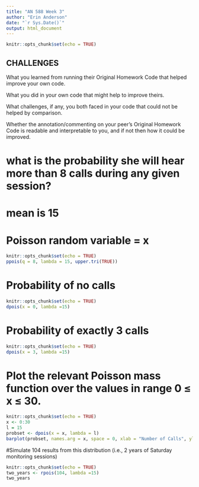 ```yaml
---
title: "AN 588 Week 3"
author: "Erin Anderson"
date: "`r Sys.Date()`"
output: html_document
---
```


```r
knitr::opts_chunk$set(echo = TRUE)
```

## CHALLENGES 

What you learned from running their Original Homework Code that helped improve your own code.

What you did in your own code that might help to improve theirs.

What challenges, if any, you both faced in your code that could not be helped by comparison.

Whether the annotation/commenting on your peer’s Original Homework Code is readable and interpretable to you, and if not then how it could be improved.

# what is the probability she will hear more than 8 calls during any given session?
# mean is 15
# Poisson random variable = x
```r
knitr::opts_chunk$set(echo = TRUE)
ppois(q = 8, lambda = 15, upper.tri(TRUE))
```
# Probability of no calls
```r
knitr::opts_chunk$set(echo = TRUE)
dpois(x = 0, lambda =15)
```
# Probability of exactly 3 calls
```r
knitr::opts_chunk$set(echo = TRUE)
dpois(x = 3, lambda =15)
```
# Plot the relevant Poisson mass function over the values in range 0 ≤ x ≤ 30.
```r
knitr::opts_chunk$set(echo = TRUE)
x <- 0:30
l = 15
probset <- dpois(x = x, lambda = l)
barplot(probset, names.arg = x, space = 0, xlab = "Number of Calls", ylab = "Probability", main = "Probability Mass Function")
```

#Simulate 104 results from this distribution (i.e., 2 years of Saturday monitoring sessions)
```r
knitr::opts_chunk$set(echo = TRUE)
two_years <- rpois(104, lambda =15)
two_years
```